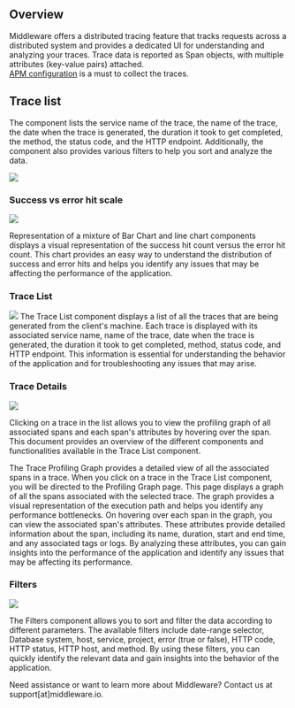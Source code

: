Overview
--------
Middleware offers a distributed tracing feature that tracks requests across a distributed system and provides a dedicated UI for understanding and analyzing your traces. Trace data is reported as Span objects, with multiple attributes (key-value pairs) attached.\
[APM configuration](https://docs.middleware.io/quickstart) is a must to collect the traces.

Trace list
----------
The component lists the service name of the trace, the name of the trace, the date when the trace is generated, the duration it took to get completed, the method, the status code, and the HTTP endpoint. Additionally, the component also provides various filters to help you sort and analyze the data.

<img src="/images/apm/t1.png" />

### Success vs error hit scale
<img src="/images/apm/t2.png" />

Representation of a mixture of Bar Chart and line chart components displays a visual representation of the success hit count versus the error hit count. This chart provides an easy way to understand the distribution of success and error hits and helps you identify any issues that may be affecting the performance of the application.

### Trace List
<img src="/images/apm/t3.png" />
The Trace List component displays a list of all the traces that are being generated from the client's machine. Each trace is displayed with its associated service name, name of the trace, date when the trace is generated, the duration it took to get completed, method, status code, and HTTP endpoint. This information is essential for understanding the behavior of the application and for troubleshooting any issues that may arise.

### Trace Details
<img src="/images/apm/t4.png" />

Clicking on a trace in the list allows you to view the profiling graph of all associated spans and each span's attributes by hovering over the span. This document provides an overview of the different components and functionalities available in the Trace List component.

The Trace Profiling Graph provides a detailed view of all the associated spans in a trace. When you click on a trace in the Trace List component, you will be directed to the Profiling Graph page. This page displays a graph of all the spans associated with the selected trace. The graph provides a visual representation of the execution path and helps you identify any performance bottlenecks. On hovering over each span in the graph, you can view the associated span's attributes. These attributes provide detailed information about the span, including its name, duration, start and end time, and any associated tags or logs. By analyzing these attributes, you can gain insights into the performance of the application and identify any issues that may be affecting its performance.

### Filters
<img src="/images/apm/t5.png" />

The Filters component allows you to sort and filter the data according to different parameters. The available filters include date-range selector, Database system, host, service, project, error (true or false), HTTP code, HTTP status, HTTP host, and method. By using these filters, you can quickly identify the relevant data and gain insights into the behavior of the application.

<Note> Need assistance or want to learn more about Middleware? Contact us at support[at]middleware.io. </Note>